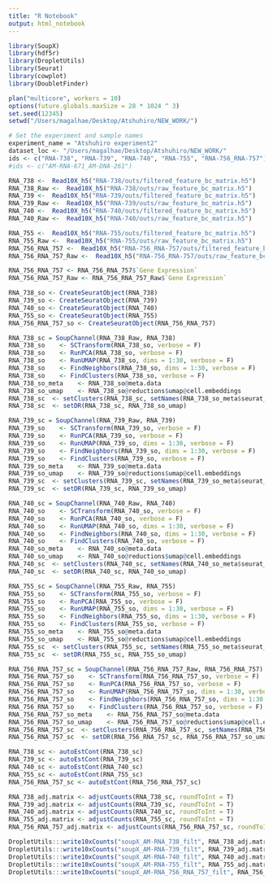 ```yaml
---
title: "R Notebook"
output: html_notebook
---
```




```r
library(SoupX)
library(hdf5r)
library(DropletUtils)
library(Seurat)
library(cowplot)
library(DoubletFinder)

plan("multicore", workers = 10)
options(future.globals.maxSize = 28 * 1024 ^ 3)
set.seed(12345)
setwd("/Users/magalhae/Desktop/Atshuhiro/NEW_WORK/")
```


```r
# Set the experiment and sample names
experiment_name = "Atshuhiro experiment2"
dataset_loc <- "/Users/magalhae/Desktop/Atshuhiro/NEW_WORK/"
ids <- c("RNA-738", "RNA-739", "RNA-740", "RNA-755", "RNA-756_RNA-757")
#ids <- c("AM-RNA-671_AM-DNA-261")
```

```r
RNA_738 <-  Read10X_h5("RNA-738/outs/filtered_feature_bc_matrix.h5")
RNA_738_Raw <-  Read10X_h5("RNA-738/outs/raw_feature_bc_matrix.h5")
RNA_739 <-  Read10X_h5("RNA-739/outs/filtered_feature_bc_matrix.h5")
RNA_739_Raw <-  Read10X_h5("RNA-739/outs/raw_feature_bc_matrix.h5")
RNA_740 <-  Read10X_h5("RNA-740/outs/filtered_feature_bc_matrix.h5")
RNA_740_Raw <-  Read10X_h5("RNA-740/outs/raw_feature_bc_matrix.h5")

RNA_755 <-  Read10X_h5("RNA-755/outs/filtered_feature_bc_matrix.h5")
RNA_755_Raw <-  Read10X_h5("RNA-755/outs/raw_feature_bc_matrix.h5")
RNA_756_RNA_757 <-  Read10X_h5("RNA-756_RNA-757/outs/filtered_feature_bc_matrix.h5")
RNA_756_RNA_757_Raw <-  Read10X_h5("RNA-756_RNA-757/outs/raw_feature_bc_matrix.h5")
```

```r
RNA_756_RNA_757 <- RNA_756_RNA_757$`Gene Expression`
RNA_756_RNA_757_Raw <- RNA_756_RNA_757_Raw$`Gene Expression`
```

```r
RNA_738_so <- CreateSeuratObject(RNA_738)
RNA_739_so <- CreateSeuratObject(RNA_739)
RNA_740_so <- CreateSeuratObject(RNA_740)
RNA_755_so <- CreateSeuratObject(RNA_755)
RNA_756_RNA_757_so <- CreateSeuratObject(RNA_756_RNA_757)
```


```r
RNA_738_sc = SoupChannel(RNA_738_Raw, RNA_738)
RNA_738_so    <- SCTransform(RNA_738_so, verbose = F)
RNA_738_so    <- RunPCA(RNA_738_so, verbose = F)
RNA_738_so    <- RunUMAP(RNA_738_so, dims = 1:30, verbose = F)
RNA_738_so    <- FindNeighbors(RNA_738_so, dims = 1:30, verbose = F)
RNA_738_so    <- FindClusters(RNA_738_so, verbose = F)
RNA_738_so_meta    <- RNA_738_so@meta.data
RNA_738_so_umap    <- RNA_738_so@reductions$umap@cell.embeddings
RNA_738_sc  <- setClusters(RNA_738_sc, setNames(RNA_738_so_meta$seurat_clusters, rownames(RNA_738_so_meta)))
RNA_738_sc  <- setDR(RNA_738_sc, RNA_738_so_umap)

RNA_739_sc = SoupChannel(RNA_739_Raw, RNA_739)
RNA_739_so    <- SCTransform(RNA_739_so, verbose = F)
RNA_739_so    <- RunPCA(RNA_739_so, verbose = F)
RNA_739_so    <- RunUMAP(RNA_739_so, dims = 1:30, verbose = F)
RNA_739_so    <- FindNeighbors(RNA_739_so, dims = 1:30, verbose = F)
RNA_739_so    <- FindClusters(RNA_739_so, verbose = F)
RNA_739_so_meta    <- RNA_739_so@meta.data
RNA_739_so_umap    <- RNA_739_so@reductions$umap@cell.embeddings
RNA_739_sc  <- setClusters(RNA_739_sc, setNames(RNA_739_so_meta$seurat_clusters, rownames(RNA_739_so_meta)))
RNA_739_sc  <- setDR(RNA_739_sc, RNA_739_so_umap)

RNA_740_sc = SoupChannel(RNA_740_Raw, RNA_740)
RNA_740_so    <- SCTransform(RNA_740_so, verbose = F)
RNA_740_so    <- RunPCA(RNA_740_so, verbose = F)
RNA_740_so    <- RunUMAP(RNA_740_so, dims = 1:30, verbose = F)
RNA_740_so    <- FindNeighbors(RNA_740_so, dims = 1:30, verbose = F)
RNA_740_so    <- FindClusters(RNA_740_so, verbose = F)
RNA_740_so_meta    <- RNA_740_so@meta.data
RNA_740_so_umap    <- RNA_740_so@reductions$umap@cell.embeddings
RNA_740_sc  <- setClusters(RNA_740_sc, setNames(RNA_740_so_meta$seurat_clusters, rownames(RNA_740_so_meta)))
RNA_740_sc  <- setDR(RNA_740_sc, RNA_740_so_umap)

RNA_755_sc = SoupChannel(RNA_755_Raw, RNA_755)
RNA_755_so    <- SCTransform(RNA_755_so, verbose = F)
RNA_755_so    <- RunPCA(RNA_755_so, verbose = F)
RNA_755_so    <- RunUMAP(RNA_755_so, dims = 1:30, verbose = F)
RNA_755_so    <- FindNeighbors(RNA_755_so, dims = 1:30, verbose = F)
RNA_755_so    <- FindClusters(RNA_755_so, verbose = F)
RNA_755_so_meta    <- RNA_755_so@meta.data
RNA_755_so_umap    <- RNA_755_so@reductions$umap@cell.embeddings
RNA_755_sc  <- setClusters(RNA_755_sc, setNames(RNA_755_so_meta$seurat_clusters, rownames(RNA_755_so_meta)))
RNA_755_sc  <- setDR(RNA_755_sc, RNA_755_so_umap)
```
```r

RNA_756_RNA_757_sc = SoupChannel(RNA_756_RNA_757_Raw, RNA_756_RNA_757)
RNA_756_RNA_757_so    <- SCTransform(RNA_756_RNA_757_so, verbose = F)
RNA_756_RNA_757_so    <- RunPCA(RNA_756_RNA_757_so, verbose = F)
RNA_756_RNA_757_so    <- RunUMAP(RNA_756_RNA_757_so, dims = 1:30, verbose = F)
RNA_756_RNA_757_so    <- FindNeighbors(RNA_756_RNA_757_so, dims = 1:30, verbose = F)
RNA_756_RNA_757_so    <- FindClusters(RNA_756_RNA_757_so, verbose = F)
RNA_756_RNA_757_so_meta    <- RNA_756_RNA_757_so@meta.data
RNA_756_RNA_757_so_umap    <- RNA_756_RNA_757_so@reductions$umap@cell.embeddings
RNA_756_RNA_757_sc  <- setClusters(RNA_756_RNA_757_sc, setNames(RNA_756_RNA_757_so_meta$seurat_clusters, rownames(RNA_756_RNA_757_so_meta)))
RNA_756_RNA_757_sc  <- setDR(RNA_756_RNA_757_sc, RNA_756_RNA_757_so_umap)

```

```r
RNA_738_sc <- autoEstCont(RNA_738_sc)
RNA_739_sc <- autoEstCont(RNA_739_sc)
RNA_740_sc <- autoEstCont(RNA_740_sc)
RNA_755_sc <- autoEstCont(RNA_755_sc)
RNA_756_RNA_757_sc <- autoEstCont(RNA_756_RNA_757_sc)
```

```r
RNA_738_adj.matrix <- adjustCounts(RNA_738_sc, roundToInt = T)
RNA_739_adj.matrix <- adjustCounts(RNA_739_sc, roundToInt = T)
RNA_740_adj.matrix <- adjustCounts(RNA_740_sc, roundToInt = T)
RNA_755_adj.matrix <- adjustCounts(RNA_755_sc, roundToInt = T)
RNA_756_RNA_757_adj.matrix <- adjustCounts(RNA_756_RNA_757_sc, roundToInt = T)
```
```r
DropletUtils:::write10xCounts("soupX_AM-RNA_738_filt", RNA_738_adj.matrix, version = "3")
DropletUtils:::write10xCounts("soupX_AM-RNA-739_filt", RNA_739_adj.matrix, version = "3")
DropletUtils:::write10xCounts("soupX_AM-RNA-740_filt", RNA_740_adj.matrix, version = "3")
DropletUtils:::write10xCounts("soupX_AM-RNA-755_filt", RNA_755_adj.matrix, version = "3")
DropletUtils:::write10xCounts("soupX_AM-RNA_756_RNA_757_filt", RNA_756_RNA_757_adj.matrix, version = "3")
```
